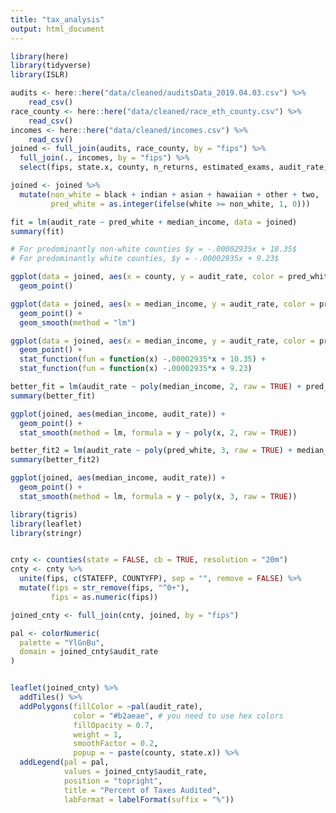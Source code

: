 ```yaml
---
title: "tax_analysis"
output: html_document
---
```


```r
library(here)
library(tidyverse)
library(ISLR)
```

```r
audits <- here::here("data/cleaned/auditsData_2019.04.03.csv") %>%
    read_csv()
race_county <- here::here("data/cleaned/race_eth_county.csv") %>%
    read_csv()
incomes <- here::here("data/cleaned/incomes.csv") %>%
    read_csv()
joined <- full_join(audits, race_county, by = "fips") %>%
  full_join(., incomes, by = "fips") %>% 
  select(fips, state.x, county, n_returns, estimated_exams, audit_rate, white, black, indian, asian, hawaiian, other, two, non_his, hispanic, median_income) 
```

```r
joined <- joined %>%
  mutate(non_white = black + indian + asian + hawaiian + other + two, 
         pred_white = as.integer(ifelse(white >= non_white, 1, 0)))
```


```r
fit = lm(audit_rate ~ pred_white + median_income, data = joined)
summary(fit)
```
```r
# For predominantly non-white counties $y = -.00002935x + 10.35$
# For predominantly white counties, $y = -.00002935x + 9.23$
```

```r
ggplot(data = joined, aes(x = county, y = audit_rate, color = pred_white)) +
  geom_point() 
```

```r
ggplot(data = joined, aes(x = median_income, y = audit_rate, color = pred_white)) +
  geom_point() + 
  geom_smooth(method = "lm")
```


```r
ggplot(data = joined, aes(x = median_income, y = audit_rate, color = pred_white)) +
  geom_point() +
  stat_function(fun = function(x) -.00002935*x + 10.35) +
  stat_function(fun = function(x) -.00002935*x + 9.23)
```

```r
better_fit = lm(audit_rate ~ poly(median_income, 2, raw = TRUE) + pred_white, data = joined)
summary(better_fit)
```

```r
ggplot(joined, aes(median_income, audit_rate)) +
  geom_point() +
  stat_smooth(method = lm, formula = y ~ poly(x, 2, raw = TRUE))
```

```r
better_fit2 = lm(audit_rate ~ poly(pred_white, 3, raw = TRUE) + median_income, data = joined)
summary(better_fit2)
```

```r
ggplot(joined, aes(median_income, audit_rate)) +
  geom_point() +
  stat_smooth(method = lm, formula = y ~ poly(x, 3, raw = TRUE))
```

```r
library(tigris)
library(leaflet)
library(stringr)


cnty <- counties(state = FALSE, cb = TRUE, resolution = "20m")
cnty <- cnty %>% 
  unite(fips, c(STATEFP, COUNTYFP), sep = "", remove = FALSE) %>%
  mutate(fips = str_remove(fips, "^0+"), 
         fips = as.numeric(fips))

joined_cnty <- full_join(cnty, joined, by = "fips")

pal <- colorNumeric(
  palette = "YlGnBu",
  domain = joined_cnty$audit_rate
)


leaflet(joined_cnty) %>%
  addTiles() %>%
  addPolygons(fillColor = ~pal(audit_rate), 
              color = "#b2aeae", # you need to use hex colors
              fillOpacity = 0.7, 
              weight = 1, 
              smoothFactor = 0.2,
              popup = ~ paste(county, state.x)) %>%
  addLegend(pal = pal, 
            values = joined_cnty$audit_rate, 
            position = "topright", 
            title = "Percent of Taxes Audited",
            labFormat = labelFormat(suffix = "%")) 
```


